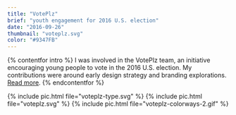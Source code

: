 ```yaml
---
title: "VotePlz"
brief: "youth engagement for 2016 U.S. election"
date: "2016-09-26"
thumbnail: "voteplz.svg"
color: "#9347FB"
---
```


{% contentfor intro %}
I was involved in the VotePlz team, an initiative encouraging young people to vote in the 2016 U.S. election. My contributions were around early design strategy and branding explorations. <a href="https://venturebeat.com/2016/09/26/y-combinator-chiefs-nonprofit-voteplz-launches-1-million-voter-registration-sweepstakes/">Read more</a>.
{% endcontentfor %}


{% include pic.html file="voteplz-type.svg" %}
{% include pic.html file="voteplz.svg" %}
{% include pic.html file="voteplz-colorways-2.gif" %}
